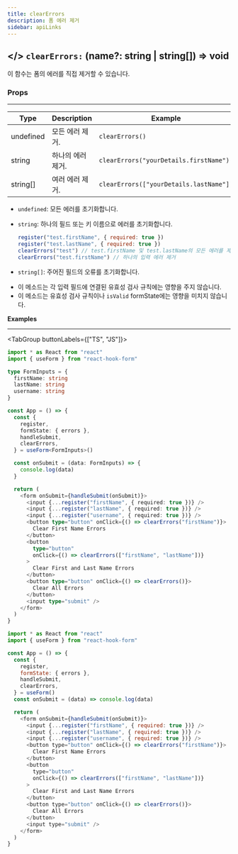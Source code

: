 ```yaml
---
title: clearErrors
description: 폼 에러 제거
sidebar: apiLinks
---
```


## \</> `clearErrors:` <TypeText>(name?: string | string[]) => void</TypeText>

이 함수는 폼의 에러를 직접 제거할 수 있습니다.

### Props

---

| Type                           | Description       | Example                                 |
| ------------------------------ | ----------------- | --------------------------------------- |
| <TypeText>undefined</TypeText> | 모든 에러 제거.   | `clearErrors()`                         |
| <TypeText>string</TypeText>    | 하나의 에러 제거. | `clearErrors("yourDetails.firstName")`  |
| <TypeText>string[]</TypeText>  | 여러 에러 제거.   | `clearErrors(["yourDetails.lastName"])` |

- `undefined`: 모든 에러를 초기화합니다.
- `string`: 하나의 필드 또는 키 이름으로 에러를 초기화합니다.

  ```javascript
  register("test.firstName", { required: true })
  register("test.lastName", { required: true })
  clearErrors("test") // test.firstName 및 test.lastName의 모든 에러를 제거
  clearErrors("test.firstName") // 하나의 입력 에러 제거
  ```

- `string[]`: 주어진 필드의 오류를 초기화합니다.

<Admonition type="important" title="규칙">

- 이 메소드는 각 입력 필드에 연결된 유효성 검사 규칙에는 영향을 주지 않습니다.
- 이 메소드는 유효성 검사 규칙이나 `isValid` formState에는 영향을 미치지 않습니다.

</Admonition>

**Examples**

---

<TabGroup buttonLabels={["TS", "JS"]}>

```typescript sandbox="https://codesandbox.io/s/react-hook-form-v7-ts-clearerrors-w3ymx"
import * as React from "react"
import { useForm } from "react-hook-form"

type FormInputs = {
  firstName: string
  lastName: string
  username: string
}

const App = () => {
  const {
    register,
    formState: { errors },
    handleSubmit,
    clearErrors,
  } = useForm<FormInputs>()

  const onSubmit = (data: FormInputs) => {
    console.log(data)
  }

  return (
    <form onSubmit={handleSubmit(onSubmit)}>
      <input {...register("firstName", { required: true })} />
      <input {...register("lastName", { required: true })} />
      <input {...register("username", { required: true })} />
      <button type="button" onClick={() => clearErrors("firstName")}>
        Clear First Name Errors
      </button>
      <button
        type="button"
        onClick={() => clearErrors(["firstName", "lastName"])}
      >
        Clear First and Last Name Errors
      </button>
      <button type="button" onClick={() => clearErrors()}>
        Clear All Errors
      </button>
      <input type="submit" />
    </form>
  )
}
```

```javascript sandbox="https://codesandbox.io/s/react-hook-form-v7-clearerrors-w5tl6"
import * as React from "react"
import { useForm } from "react-hook-form"

const App = () => {
  const {
    register,
    formState: { errors },
    handleSubmit,
    clearErrors,
  } = useForm()
  const onSubmit = (data) => console.log(data)

  return (
    <form onSubmit={handleSubmit(onSubmit)}>
      <input {...register("firstName", { required: true })} />
      <input {...register("lastName", { required: true })} />
      <input {...register("username", { required: true })} />
      <button type="button" onClick={() => clearErrors("firstName")}>
        Clear First Name Errors
      </button>
      <button
        type="button"
        onClick={() => clearErrors(["firstName", "lastName"])}
      >
        Clear First and Last Name Errors
      </button>
      <button type="button" onClick={() => clearErrors()}>
        Clear All Errors
      </button>
      <input type="submit" />
    </form>
  )
}
```

</TabGroup>
